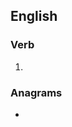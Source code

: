 ==English==

===Verb===
{{head|en|verb form}}

# {{en-past of|reseed}}

===Anagrams===
* {{anagrams|en|a=ddeeeers|deseeder}}